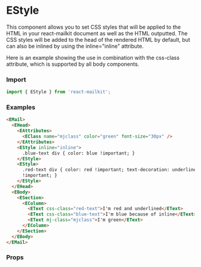

<Meta title='Email Design System/Standard Head components/eStyle' />

# EStyle

This component allows you to set CSS styles that will be applied to the HTML in your react-mailkit document as well as the HTML outputted. The CSS styles will be added to the head of the rendered HTML by default, but can also be inlined by using the inline="inline" attribute.

Here is an example showing the use in combination with the css-class attribute, which is supported by all body components.

### Import

```js
import { EStyle } from 'react-mailkit';
```

### Examples

```html
<EMail>
  <EHead>
    <EAttributes>
      <EClass name="mjclass" color="green" font-size="30px" />
    </EAttributes>
    <EStyle inline="inline">
      .blue-text div { color: blue !important; }
    </EStyle>
    <EStyle>
      .red-text div { color: red !important; text-decoration: underline
      !important; }
    </EStyle>
  </EHead>
  <EBody>
    <ESection>
      <EColumn>
        <EText css-class="red-text">I'm red and underlined</EText>
        <EText css-class="blue-text">I'm blue because of inline</EText>
        <EText mj-class="mjclass">I'm green</EText>
      </EColumn>
    </ESection>
  </EBody>
</EMail>
```

### Props

<ArgsTable of={EStyle} />
